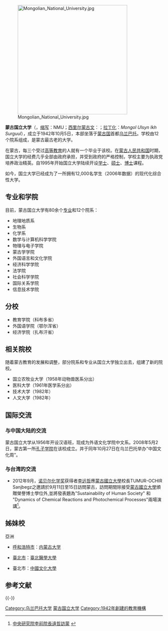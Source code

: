 {{refimprove|time=2013-12-26T11:52:18+00:00}}
{{擴充|time=2013-03-17}}

{{Infobox University
|name     = 蒙古国立大学<br>National University of Mongolia
|native_name = Монгол Улсын Их Сургууль<br />{{MongolUnicode|ᠮᠣᠩᠭᠣᠯ<br />ᠣᠯᠣᠰ ᠣᠨ<br />ᠶᠡᠬᠡ<br />ᠰᠣᠷᠭᠠᠭᠣᠯᠢ}}
|motto = ''Эрдмийн хэт цахиваас, хөгжлийн гал бадармой''<br />''From education, the flame of progress flourishes''
|image = <!-- 檔案不存在 [[File:National_University_of_Mongolia_Seal.png|100px]] ，可從英文維基百科取得 -->
|established = 1942年
|type = [[國立大學|國立大學]]
|endowment =National University of Mongolia Seal.png
|city = [[烏蘭巴托|烏蘭巴托]]
|state =
|country = {{Flagicon|MNG}} [[蒙古国|蒙古国]]
|coor = {{coord|47.9231|106.9213|type:edu_region:MN|display=inline,title}}
|staff = 
|faculty = 589<ref name="#1">{{cite web |url=http://www.num.edu.mn/Default.aspx?tabid=139 |title=存档副本 |accessdate=2011-08-27 |deadurl=yes |archiveurl=https://web.archive.org/web/20110105043157/http://www.num.edu.mn/Default.aspx?tabid=139 |archivedate=2011-01-05 }}. Statistics of NUM.</ref>
|president = [[Galtbayar.A|Galtbayar.A]]
|chancellor =
|undergrad = 8,556<ref name="#1"/>
|postgrad = 1,461<ref name="#1"/>
|doctoral = 431<ref name="#1"/>
|other = 222國際學生<ref name="#1"/>
|campus = 烏蘭巴托（主校區）<br />[[扎布汗省|扎布汗省]]（外國語）<br />[[鄂爾渾省|鄂爾渾省]]（經濟學）<br />[[科布多城|科布多城]]（教育學）
|mascot =
|nickname = МУИС (''MUIS'')
|colors = {{Color box|#1b4588}} [[蓝色|蓝色]] 
|logo = <!-- 檔案不存在 [[File:National_University_of_Mongolia.jpg.png|100px]] ，可從英文維基百科取得 -->
|affiliations = [[Consortium_of_Mongolian_Universities_and_Colleges|CMUC]]<br />[[國際大學協會|國際大學協會]]（IAU）<br />[[亞太大學交流會|UMAP]]<br />[[Council_on_International_Educational_Exchange|CIEE]]<br />{{Link-en|国際教育交換協議会|Euro-Asian University Network}}（EAUN）
|website = [http://www.num.edu.mn num.edu.mn]
}}
[[File:Mongolian_National_University.jpg|350px]]

'''蒙古国立大学'''（{{lang-en|National University of Mongolia}}，[[缩写|缩写]]：NMU；[[西里尔字母|西里尔]][[蒙古文|蒙古文]]：{{lang|mn|Монгол Улсын Их Сургууль}}；[[拉丁字母|拉丁化]]：''Mongol Ulsyn Ikh Surguul''），成立于1942年10月5日，本部坐落于[[蒙古国|蒙古国]]首都[[乌兰巴托|乌兰巴托]]。学校由12个院系组成，是蒙古最古老的大学。

在蒙古，每三个受过[[高等教育|高等教育]]的人就有一个毕业于该校。在[[蒙古人民共和国|蒙古人民共和国]]时期，国立大学的经费几乎全部由政府承担，并受到政府的严格控制，学校主要为执政党培养政治精英。自1995年开始国立大学陆续开设[[学士|学士]]、[[硕士|硕士]]、[[博士|博士]]课程。

如今，国立大学已经成为了一所拥有12,000名学生（2006年数据）的现代化综合性大学。

== 专业和学院 ==

目前，蒙古国立大学有80余个[[专业|专业]]和12个院系：

*地理地质系
*生物系 
*化学系 
*数学与计算机科学学院 
*物理与电子学院 
*蒙古学学院
*外国语言和文化学院
*经济科学学院
*法学院 
*社会科学学院 
*国际关系学院
*信息技术学院


== 分校 ==
*教育学院（科布多省）
*外国语学院（鄂尔浑省）
*经济学院（扎布汗省）

== 相关院校 ==
随着蒙古教育的发展和调整，部分院系和专业从国立大学独立出去，组建了新的院校。
*国立农牧业大学（1958年动物兽医系分出）
*医科大学（1961年医学系分出）
*技术大学（1982年）
*人文大学（1982年）

== 国际交流 ==
=== 与中国大陆的交流 ===
蒙古国立大学从1956年开设汉语班，现成为外语文化学院中文系。2008年5月2日，蒙古第一所[[孔子学院|孔子学院]]在该校成立。并于同年10月27日在乌兰巴托举办“中国文化周”。

=== 与台湾的交流 ===
* 2012年9月，[[诺贝尔化学奖|诺贝尔化学奖]]获得者[[李远哲|李远哲]]應[[蒙古國立大學|蒙古國立大學]]校長TUMUR-OCHIR Sanjbegz之邀請於9月11日至15日訪問蒙古，訪問期間除接受[[蒙古國立大學|蒙古國立大學]]頒贈榮譽博士學位外,並將發表題為"Sustainability of Human Society" 和 "Dynamics of Chemical Reactions and Photochemical Processes"兩場演講<ref>[http://www.roc-taiwan.org/MN/ct.asp?xItem=308582&ctNode=8883&mp=641&nowPage=2&pagesize=15 中央研究院李前院長遠哲訪蒙] {{webarchive|url=https://web.archive.org/web/20140221234152/http://www.roc-taiwan.org/MN/ct.asp?xItem=308582&ctNode=8883&mp=641&nowPage=2&pagesize=15 |date=2014-02-21 }}</ref>。

== 姊妹校 ==
; 亞洲
* {{PRC}}[[呼和浩特市|呼和浩特市]]：[[内蒙古大学|内蒙古大学]]
* {{ROC}}[[臺北市|臺北市]]：[[臺北醫學大學|臺北醫學大學]]
* {{ROC}}臺北市：[[中國文化大學|中國文化大學]]

== 参考文献 ==
{{Reflist}}

{{-}}
{{Authority control}}

[[Category:乌兰巴托大学|Category:乌兰巴托大学]]
[[Category:蒙古国立大学|]]
[[Category:1942年創建的教育機構|Category:1942年創建的教育機構]]